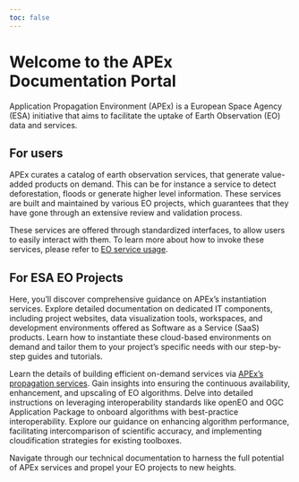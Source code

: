```yaml
---
toc: false
---
```


# Welcome to the APEx Documentation Portal

Application Propagation Environment (APEx) is a European Space Agency (ESA) initiative that aims to facilitate the uptake of Earth Observation (EO) data and services.

## For users

APEx curates a catalog of earth observation services, that generate value-added products on demand. This can be for instance
a service to detect deforestation, floods or generate higher level information. These services are built and maintained by
various EO projects, which guarantees that they have gone through an extensive review and validation process.

These services are offered through standardized interfaces, to allow users to easily interact with them. To learn more about
how to invoke these services, please refer to [EO service usage](./eo_service_usage.md).

## For ESA EO Projects

Here, you'll discover comprehensive guidance on APEx's instantiation services.
Explore detailed documentation on dedicated IT components, including project websites, data visualization tools, workspaces, and development environments offered as Software as a Service (SaaS) products.
Learn how to instantiate these cloud-based environments on demand and tailor them to your project's specific needs with our step-by-step guides and tutorials.

Learn the details of building efficient on-demand services via [APEx's propagation services](./propagation.md).
Gain insights into ensuring the continuous availability, enhancement, and upscaling of EO algorithms.
Delve into detailed instructions on leveraging interoperability standards like openEO and OGC Application Package to onboard algorithms with best-practice interoperability.
Explore our guidance on enhancing algorithm performance, facilitating intercomparison of scientific accuracy, and implementing cloudification strategies for existing toolboxes.


Navigate through our technical documentation to harness the full potential of APEx services and propel your EO projects to new heights.
